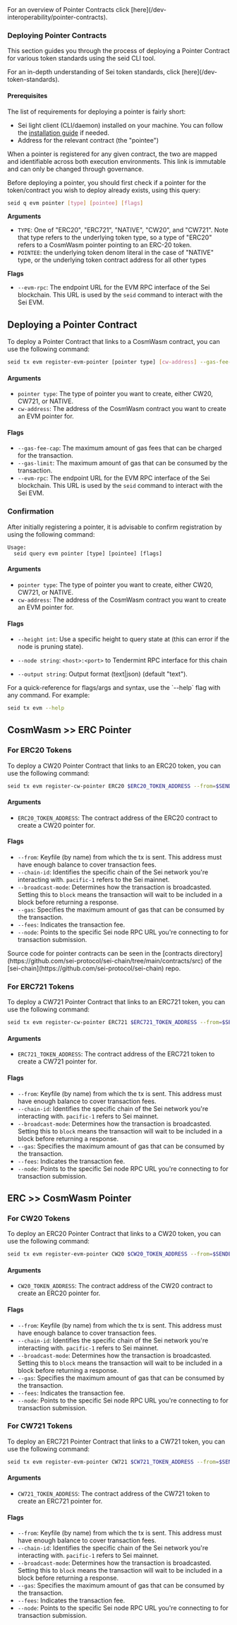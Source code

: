 
<Callout type="info" emoji="ℹ️">
  For an overview of Pointer Contracts click [here](/dev-interoperability/pointer-contracts).
</Callout>

### Deploying Pointer Contracts

This section guides you through the process of deploying a Pointer Contract for
various token standards using the seid CLI tool.

<Callout type="info" emoji="ℹ️">
  For an in-depth understanding of Sei token standards, click [here](/dev-token-standards).
</Callout>

#### Prerequisites

The list of requirements for deploying a pointer is fairly short:

- Sei light client (CLI/daemon) installed on your machine. You can follow the
  [installation guide](./installing-seid.mdx) if needed.
- Address for the relevant contract (the "pointee")

When a pointer is registered for any given contract, the two are mapped and
identifiable across both execution environments. This link is immutable and can
only be changed through governance.

Before deploying a pointer, you should first check if a pointer for the
token/contract you wish to deploy already exists, using this query:

```bash
seid q evm pointer [type] [pointee] [flags]
```

**Arguments**

- `TYPE`: One of "ERC20", "ERC721", "NATIVE", "CW20", and "CW721". Note that
  type refers to the underlying token type, so a type of "ERC20" refers to a
  CosmWasm pointer pointing to an ERC-20 token.
- `POINTEE`: the underlying token denom literal in the case of "NATIVE" type, or
  the underlying token contract address for all other types

**Flags**

- `--evm-rpc`: The endpoint URL for the EVM RPC interface of the Sei blockchain.
  This URL is used by the `seid` command to interact with the Sei EVM.

## Deploying a Pointer Contract

To deploy a Pointer Contract that links to a CosmWasm contract, you can use the
following command:

```bash
seid tx evm register-evm-pointer [pointer type] [cw-address] --gas-fee-cap=<int> --gas-limit=<int>
```

#### Arguments

- `pointer type`: The type of pointer you want to create, either CW20, CW721, or
  NATIVE.
- `cw-address`: The address of the CosmWasm contract you want to create an EVM
  pointer for.

#### Flags

- `--gas-fee-cap`: The maximum amount of gas fees that can be charged for the
  transaction.
- `--gas-limit`: The maximum amount of gas that can be consumed by the
  transaction.
- `--evm-rpc`: The endpoint URL for the EVM RPC interface of the Sei blockchain.
  This URL is used by the `seid` command to interact with the Sei EVM.

### Confirmation

After initially registering a pointer, it is advisable to confirm registration
by using the following command:

```shell
Usage:
  seid query evm pointer [type] [pointee] [flags]
```

#### Arguments

- `pointer type`: The type of pointer you want to create, either CW20, CW721, or
  NATIVE.
- `cw-address`: The address of the CosmWasm contract you want to create an EVM
  pointer for.

#### Flags

- `--height int`: Use a specific height to query state at (this can error if the
  node is pruning state).

- `--node string`: `<host>:<port>` to Tendermint RPC interface for this chain

- `--output string`: Output format (text|json) (default "text").

<Callout type="info">
  For a quick-reference for flags/args and syntax, use the `--help` flag with any command. For example:

```bash
seid tx evm --help
```

</Callout>

## CosmWasm >> ERC Pointer

### For ERC20 Tokens

To deploy a CW20 Pointer Contract that links to an ERC20 token, you can use the
following command:

```bash
seid tx evm register-cw-pointer ERC20 $ERC20_TOKEN_ADDRESS --from=$SENDER --chain-id=pacific-1 --broadcast-mode=block --gas=200000 --fees=5000usei --node=https://rpc.sei-apis.com
```

#### Arguments

- `ERC20_TOKEN_ADDRESS`: The contract address of the ERC20 contract to create a
  CW20 pointer for.

#### Flags

- `--from`: Keyfile (by name) from which the tx is sent. This address must have
  enough balance to cover transaction fees.
- `--chain-id`: Identifies the specific chain of the Sei network you're
  interacting with. `pacific-1` refers to the Sei mainnet.
- `--broadcast-mode`: Determines how the transaction is broadcasted. Setting
  this to `block` means the transaction will wait to be included in a block
  before returning a response.
- `--gas`: Specifies the maximum amount of gas that can be consumed by the
  transaction.
- `--fees`: Indicates the transaction fee.
- `--node`: Points to the specific Sei node RPC URL you're connecting to for
  transaction submission.

<Callout type="info" emoji="ℹ️">
  Source code for pointer contracts can be seen in the [contracts directory](https://github.com/sei-protocol/sei-chain/tree/main/contracts/src) of the [sei-chain](https://github.com/sei-protocol/sei-chain) repo.
</Callout>

### For ERC721 Tokens

To deploy a CW721 Pointer Contract that links to an ERC721 token, you can use
the following command:

```bash
seid tx evm register-cw-pointer ERC721 $ERC721_TOKEN_ADDRESS --from=$SENDER --chain-id=pacific-1 --broadcast-mode=block --gas=200000 --fees=5000usei --node=https://rpc.sei-apis.com
```

#### Arguments

- `ERC721_TOKEN_ADDRESS`: The contract address of the ERC721 token to create a
  CW721 pointer for.

#### Flags

- `--from`: Keyfile (by name) from which the tx is sent. This address must have
  enough balance to cover transaction fees.
- `--chain-id`: Identifies the specific chain of the Sei network you're
  interacting with. `pacific-1` refers to Sei mainnet.
- `--broadcast-mode`: Determines how the transaction is broadcasted. Setting
  this to `block` means the transaction will wait to be included in a block
  before returning a response.
- `--gas`: Specifies the maximum amount of gas that can be consumed by the
  transaction.
- `--fees`: Indicates the transaction fee.
- `--node`: Points to the specific Sei node RPC URL you're connecting to for
  transaction submission.

## ERC >> CosmWasm Pointer

### For CW20 Tokens

To deploy an ERC20 Pointer Contract that links to a CW20 token, you can use the
following command:

```bash
seid tx evm register-evm-pointer CW20 $CW20_TOKEN_ADDRESS --from=$SENDER --chain-id=pacific-1 --broadcast-mode=block --gas=200000 --fees=5000usei --node=https://rpc.sei-apis.com
```

#### Arguments

- `CW20_TOKEN_ADDRESS`: The contract address of the CW20 contract to create an
  ERC20 pointer for.

#### Flags

- `--from`: Keyfile (by name) from which the tx is sent. This address must have
  enough balance to cover transaction fees.
- `--chain-id`: Identifies the specific chain of the Sei network you're
  interacting with. `pacific-1` refers to Sei mainnet.
- `--broadcast-mode`: Determines how the transaction is broadcasted. Setting
  this to `block` means the transaction will wait to be included in a block
  before returning a response.
- `--gas`: Specifies the maximum amount of gas that can be consumed by the
  transaction.
- `--fees`: Indicates the transaction fee.
- `--node`: Points to the specific Sei node RPC URL you're connecting to for
  transaction submission.

### For CW721 Tokens

To deploy an ERC721 Pointer Contract that links to a CW721 token, you can use
the following command:

```bash
seid tx evm register-evm-pointer CW721 $CW721_TOKEN_ADDRESS --from=$SENDER --chain-id=pacific-1 --broadcast-mode=block --gas=200000 --fees=5000usei --node=https://rpc.sei-apis.com
```

#### Arguments

- `CW721_TOKEN_ADDRESS`: The contract address of the CW721 token to create an
  ERC721 pointer for.

#### Flags

- `--from`: Keyfile (by name) from which the tx is sent. This address must have
  enough balance to cover transaction fees.
- `--chain-id`: Identifies the specific chain of the Sei network you're
  interacting with. `pacific-1` refers to Sei mainnet.
- `--broadcast-mode`: Determines how the transaction is broadcasted. Setting
  this to `block` means the transaction will wait to be included in a block
  before returning a response.
- `--gas`: Specifies the maximum amount of gas that can be consumed by the
  transaction.
- `--fees`: Indicates the transaction fee.
- `--node`: Points to the specific Sei node RPC URL you're connecting to for
  transaction submission.
